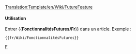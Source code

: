 <noinclude>[[Translation:Template/en/Wiki/FutureFeature]]</noinclude>

{{en/Ambox| type  = notice
| image = en/Manual/Base Set/Current event.png
| text  = <strong>En Développement</strong><br>Cette fonctionnalité est actuellement '''en développement''', et n'est pas disponible en version stable d'OpenTTD avant la prochaine [[fr/Archive/Community/Construction de nuit|construction de nuit]].
}}

<noinclude>
====Utilisation====
Entrer <nowiki>{{</nowiki>'''FonctionnalitésFutures/Fr'''<nowiki>}}</nowiki> dans un article. Exemple :
<pre>{{fr/Wiki/FonctionnalitésFutures}}</pre>

[[Category:en/Manual/Base Set/Message boxes|F]]</noinclude>